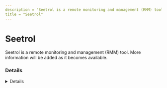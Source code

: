 ```yaml
---
description = "Seetrol is a remote monitoring and management (RMM) tool. More information will be added as it becomes available."
title = "Seetrol"
---
```




# Seetrol

Seetrol is a remote monitoring and management (RMM) tool. More information will be added as it becomes available.

### Details
<Details author={""}
         category={""}
         created={""}
         website={""}
         lastModified={"2-7-2024"}
         privileges={""}
         free={ false }
         verification={ false }
/>

#### Installation Paths
<Card code={ ["seetrolcenter.exe", "seetrolclient.exe", "seetrolmyservice.exe", "seetrolremote.exe", "seetrolsetting.exe"] }/>





### Forensic Artifacts




#### Network Artifacts
<EuiSpacer size="xl"/>
<NetworkArtifactsTable data={ [{"Description": "Known remote domains", "Domains": ["seetrol.co.kr"], "Ports": []}] }/>




### Detections
- Detects potential network activity of Seetrol RMM tool
  - [Sigma Rule](https://github.com/magicsword-io/LOLRMM/blob/main/detections/sigma/seetrol_network_sigma.yml)
- Detects potential processes activity of Seetrol RMM tool
  - [Sigma Rule](https://github.com/magicsword-io/LOLRMM/blob/main/detections/sigma/seetrol_processes_sigma.yml)

### References
- [http://www.seetrol.com/en/features/features3.php](http://www.seetrol.com/en/features/features3.php)

